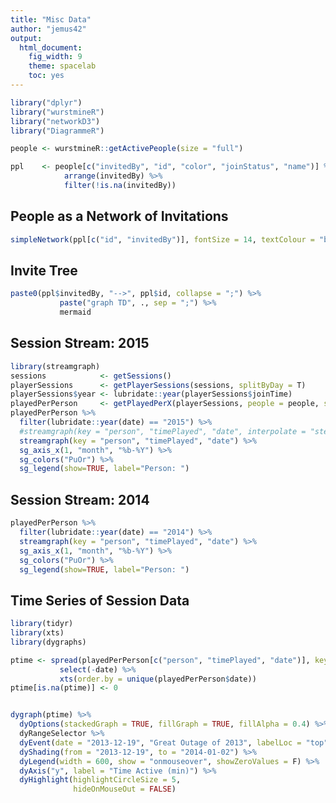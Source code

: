```yaml
---
title: "Misc Data"
author: "jemus42"
output:
  html_document:
    fig_width: 9
    theme: spacelab
    toc: yes
---
```


```r
library("dplyr")
library("wurstmineR")
library("networkD3")
library("DiagrammeR")

people <- wurstmineR::getActivePeople(size = "full")

ppl    <- people[c("invitedBy", "id", "color", "joinStatus", "name")] %>%
            arrange(invitedBy) %>%
            filter(!is.na(invitedBy))
```

## People as a Network of Invitations

```r
simpleNetwork(ppl[c("id", "invitedBy")], fontSize = 14, textColour = "black", linkDistance = 200, charge = -200)
```

## Invite Tree

```r
paste0(ppl$invitedBy, "-->", ppl$id, collapse = ";") %>%
           paste("graph TD", ., sep = ";") %>%
           mermaid
```

## Session Stream: 2015

```r
library(streamgraph)
sessions            <- getSessions()
playerSessions      <- getPlayerSessions(sessions, splitByDay = T)
playerSessions$year <- lubridate::year(playerSessions$joinTime)
playedPerPerson     <- getPlayedPerX(playerSessions, people = people, sumBy = "person")
playedPerPerson %>% 
  filter(lubridate::year(date) == "2015") %>%
  #streamgraph(key = "person", "timePlayed", "date", interpolate = "step", offset = "zero") %>%
  streamgraph(key = "person", "timePlayed", "date") %>%
  sg_axis_x(1, "month", "%b-%Y") %>%
  sg_colors("PuOr") %>%
  sg_legend(show=TRUE, label="Person: ")
```

## Session Stream: 2014

```r
playedPerPerson %>% 
  filter(lubridate::year(date) == "2014") %>%
  streamgraph(key = "person", "timePlayed", "date") %>%
  sg_axis_x(1, "month", "%b-%Y") %>%
  sg_colors("PuOr") %>%
  sg_legend(show=TRUE, label="Person: ")
```

## Time Series of Session Data

```r
library(tidyr)
library(xts)
library(dygraphs)

ptime <- spread(playedPerPerson[c("person", "timePlayed", "date")], key = "person", value = "timePlayed") %>%
           select(-date) %>%
           xts(order.by = unique(playedPerPerson$date))
ptime[is.na(ptime)] <- 0


dygraph(ptime) %>% 
  dyOptions(stackedGraph = TRUE, fillGraph = TRUE, fillAlpha = 0.4) %>%
  dyRangeSelector %>%
  dyEvent(date = "2013-12-19", "Great Outage of 2013", labelLoc = "top") %>%
  dyShading(from = "2013-12-19", to = "2014-01-02") %>%
  dyLegend(width = 600, show = "onmouseover", showZeroValues = F) %>%
  dyAxis("y", label = "Time Active (min)") %>%
  dyHighlight(highlightCircleSize = 5,
              hideOnMouseOut = FALSE)
```

